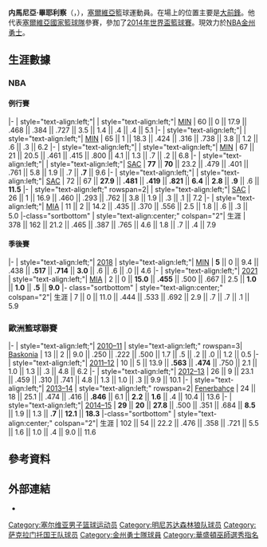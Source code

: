 {{noteTA|G1=NBA
|1=zh-hans:别利察; zh-hk:别利察; zh-tw:畢耶利察;
|2=zh-hans:内马尼亚;zh-hk:尼曼查;zh-tw:內馬尼亞;
}}
{{Infobox basketball biography
| name           = 內馬尼亞·畢耶利察<br>Nemanja Bjelica
| image          = Nemanja Bjelica.jpg
| position       = [[大前鋒|大前鋒]]
| height_ft      = 6
| height_in      = 10
| weight_lb      = 234
| league         = [[National_Basketball_Association|NBA]]
| team           = 金州勇士
| number         = 8
| nationality    = {{SRB}}
| birth_date     = {{birth date and age|1988|5|9}}
| birth_place    = [[南斯拉夫社會主義聯邦共和國|南斯拉夫]][[貝爾格萊德|貝爾格萊德]]
| draft_year     = 2010
| draft_round    = 2
| draft_pick     = 35
| draft_team     = [[華盛頓巫師|華盛頓巫師]]
| career_start   = 2007
| career_end     = 
| years1 = 2007–2008
| team1          = Traiskirchen Lions
| years2 = 2008–2010
| team2          = Crvena zvezda
| years3 = 2010–2013
| team3          = Saski Baskonia
| years4 = 2013–2015
| team4          = Fenerbahçe
| years5 = {{nbay|2015|start}}–{{nbay|2017|end}}
| team5          = [[明尼蘇達木狼|明尼蘇達木狼]]
| years6 = {{nbay|2018|start}}–{{nbay|2020|end}}
| team6          = [[薩克拉門托帝王|薩克拉門托帝王]]
| years7         = {{nbay|2020|end}}
| team7          = [[邁阿密熱火|邁阿密熱火]]
| years8 = {{nbay|2021|start}}–至今
| team8          = [[金州勇士|金州勇士]]
| highlights     = 
* [[NBA總冠軍列表|NBA總冠軍]]（[[2022年NBA總決賽|2022]]）
* [[EuroLeague_MVP|EuroLeague MVP]] ([[2014-15_Euroleague|2015]])
* [[All-EuroLeague|All-EuroLeague First Team]] ([[2014–15_Euroleague|2015]])
* [[All-EuroLeague|All-EuroLeague]] Forward of the Year (2015)
* [[Serbian_Basketball_Player_of_the_Year|Serbian Player of the Year]] (2015)
* [[Turkish_Basketball_League|Turkish League]] champion ([[2013–14_Turkish_Basketball_League|2014]])
* [[Turkish_Basketball_President's_Cup|Turkish Presidential Cup]] winner (2013)
* All-[[Basketball_League_of_Serbia|Serbian League]] First Team (2010)
* 2× [[Zadar_Basketball_Tournament|Zadar Basketball Tournament]] winner (2014, 2015)
| medaltemplates = 
{{MedalSport|男子籃球隊}}
{{MedalCountry|{{flagicon|SRB}} [[塞爾維亞國家男子籃球隊|塞爾維亞]]}}
{{MedalCompetition|[[世界盃籃球賽|世界盃籃球賽]]}}
{{MedalSilver|[[2014年世界盃籃球賽|2014 西班牙]]|}}
{{MedalCompetition|[[歐洲籃球錦標賽|歐洲籃球錦標賽]]}}
{{MedalSilver|[[2009年歐洲籃球錦標賽|2009 波蘭]]|}}
{{MedalCompetition|[[世界大學運動會|世界大學運動會]]}}
{{MedalGold|[[2009年夏季世界大學運動會|2009 貝爾格勒]]|}}
}}

'''内馬尼亞·畢耶利察'''（{{lang-sr|'''Немања Бјелица'''}}，{{bd|1988年|5月9日||}}），[[塞爾維亞|塞爾維亞]]籃球運動員。在場上的位置主要是[[大前鋒|大前鋒]]。他代表[[塞爾維亞國家籃球隊|塞爾維亞國家籃球隊]]參賽，參加了[[2014年世界盃籃球賽|2014年世界盃籃球賽]]。現效力於[[NBA|NBA]][[金州勇士|金州勇士]]。

==生涯數據==
{{NBA player statistics legend}}
===NBA===
====例行賽====
{{NBA player statistics start}}
|-
| style="text-align:left;"| {{nbay|2015}}
| style="text-align:left;"| [[明尼蘇達灰狼|MIN]]
| 60 || 0 || 17.9 || .468 || .384 || .727 || 3.5 || 1.4 || .4 || .4 || 5.1
|-
| style="text-align:left;"| {{nbay|2016}}
| style="text-align:left;"| [[明尼蘇達灰狼|MIN]]
| 65 || 1 || 18.3 || .424 || .316 || .738 || 3.8 || 1.2 || .6 || .3 || 6.2
|-
| style="text-align:left;"| {{nbay|2017}}
| style="text-align:left;"| [[明尼蘇達灰狼|MIN]]
| 67 || 21 || 20.5 || .461 || .415 || .800 || 4.1 || 1.3 || .7 || .2 || 6.8
|-
| style="text-align:left;"| {{nbay|2018}}
| style="text-align:left;"| [[沙加緬度國王|SAC]]
| '''77''' || '''70''' || 23.2 || .479 || .401 || .761 || 5.8 || 1.9 || .7 || '''.7''' || 9.6
|-
| style="text-align:left;"| {{nbay|2019}}
| style="text-align:left;"| [[沙加緬度國王|SAC]]
| 72 || 67 || '''27.9''' || '''.481''' || '''.419''' || '''.821''' || '''6.4''' || '''2.8''' || '''.9''' || .6 || '''11.5'''
|-
| style="text-align:left;" rowspan=2| {{nbay|2020}}
| style="text-align:left;"| [[沙加緬度國王|SAC]]
| 26 || 1 || 16.9 || .460 || .293 || .762 || 3.8 || 1.9 || .3 || .1 || 7.2
|-
| style="text-align:left;"| [[邁阿密熱火|MIA]]
| 11 || 2 || 14.2 || .435 || .370 || .556 || 2.5 || 1.8 || .6 || .3 || 5.0
|-class="sortbottom"
| style="text-align:center;" colspan="2"| 生涯
| 378 || 162 || 21.2 || .465 || .387 || .765 || 4.6 || 1.8 || .7 || .4 || 7.9
{{end}}

==== 季後賽 ====
{{NBA player statistics start}}
|-
| style="text-align:left;"| [[2018年NBA季後賽|2018]]
| style="text-align:left;"| [[明尼蘇達灰狼|MIN]]
| '''5''' || 0 || 9.4 || .438 || '''.517''' || '''.714''' || '''3.0''' || .6 || .6 || .0 || 4.6
|-
| style="text-align:left;"| [[2021年NBA季後賽|2021]]
| style="text-align:left;"| [[邁阿密熱火|MIA]]
| 2 || 0 || '''15.0''' || '''.455''' || .500 || .667 || 2.5 || '''1.0''' || '''1.0''' || '''.5''' || '''9.0'''
|- class="sortbottom"
| style="text-align:center;" colspan="2"| 生涯
| 7 || 0 || 11.0 || .444 || .533 || .692 || 2.9 || .7 || .7 || .1 || 5.9
{{S-end}}

===歐洲籃球聯賽===
{{Euroleague player statistics start}}
|-
| style="text-align:left;"| [[2010–11_Euroleague|2010–11]]
| style="text-align:left;" rowspan=3| [[Saski_Baskonia|Baskonia]]
| 13 || 2 || 9.0 || .250 || .222 || .500 || 1.7 || .5 || .2 || .0 || 1.2 || 0.5
|-
| style="text-align:left;"| [[2011–12_Euroleague|2011–12]]
| 10 || 5 || 13.9 || '''.563''' || '''.474''' || .750 || 2.1 || 1.0 || 1.3 || .3 || 4.8 || 6.2
|-
| style="text-align:left;"| [[2012–13_Euroleague|2012–13]]
| 26 || 9 || 23.1 || .459 || .310 || .741 || 4.8 || 1.3 || 1.0 || .3 || 9.9 || 10.1
|-
| style="text-align:left;"| [[2013–14_Euroleague|2013–14]]
| style="text-align:left;" rowspan=2| [[Fenerbahçe_Men's_Basketball|Fenerbahçe]]
| 24 || 18 || 25.1 || .474 || .416 || '''.846''' || 6.1 || '''2.2''' || '''1.6''' || .4 || 10.4 || 13.6
|-
| style="text-align:left;"| [[2014–15_Euroleague|2014–15]]
| '''29''' || '''20''' || '''27.8''' || .500 || .351 || .684 || '''8.5''' || 1.9 || 1.3 || '''.7''' || '''12.1''' || '''18.3'''
|-class="sortbottom"
| style="text-align:center;" colspan="2"| 生涯
| 102 || 54 || 22.2 || .476 || .358 || .721 || 5.5 || 1.6 || 1.0 || .4 || 9.0 || 11.6
{{end}}


== 參考資料 ==
{{Reflist}}

== 外部連結 ==
*{{Instagram|nemanjabjelica8}}

{{金州勇士现时球员名单}}
{{2010 NBA Draft}}
{{欧洲篮球联赛最有价值球员}}
{{2014年男篮世界杯塞尔维亚队阵容}}
{{金州勇士2021–22賽季NBA總冠軍}}
{{DEFAULTSORT:Bjelica}}
[[Category:塞尔维亚男子篮球运动员|Category:塞尔维亚男子篮球运动员]]
[[Category:明尼苏达森林狼队球员|Category:明尼苏达森林狼队球员]]
[[Category:萨克拉门托国王队球员|Category:萨克拉门托国王队球员]]
[[Category:金州勇士隊球員|Category:金州勇士隊球員]]
[[Category:華盛頓巫師選秀指名|Category:華盛頓巫師選秀指名]]